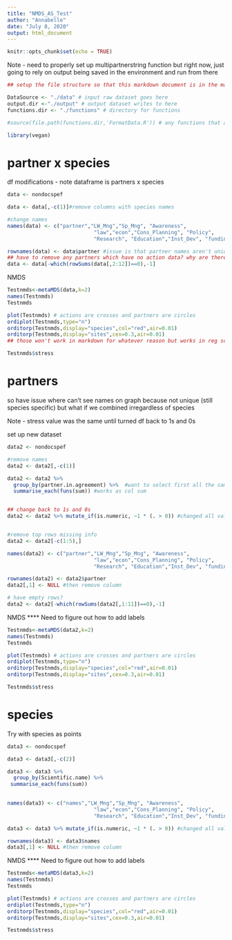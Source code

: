 ```yaml
---
title: "NMDS_AS_Test"
author: "Annabelle"
date: "July 8, 2020"
output: html_document
---
```


```r
knitr::opts_chunk$set(echo = TRUE)
```


Note - need to properly set up multipartnerstring function but right now, just going to rely on output being saved in the environment and run from there
```r
## setup the file structure so that this markdown document is in the main project folder along with the other folders noted below

DataSource <- "./data" # input raw dataset goes here
output.dir <-"./output" # output dataset writes to here
functions.dir <- "./functions" # directory for functions 

#source(file.path(functions.dir,'FormatData.R')) # any functions that are called up by this markdown document need to be sourced here

library(vegan)
```

# partner x species 

df modifications - note dataframe is partners x species 
```r
data <- nondocspef

data <- data[,-c(1)]#remove columns with species names 

#change names 
names(data) <- c("partner","LW_Mng","Sp_Mng", "Awareness",                         
                            "law","econ","Cons_Planning", "Policy",               
                            "Research", "Education","Inst_Dev", "funding")

rownames(data) <- data$partner #issue is that partner names aren't unique so can't set them to rownames
## have to remove any partners which have no action data? why are there rows for them?
data <- data[-which(rowSums(data[,2:12])==0),-1]


```



NMDS
```r
Testnmds<-metaMDS(data,k=2)
names(Testnmds)
Testnmds

plot(Testnmds) # actions are crosses and partners are circles
ordiplot(Testnmds,type="n")
orditorp(Testnmds,display="species",col="red",air=0.01)
orditorp(Testnmds,display="sites",cex=0.3,air=0.01)
## those won't work in markdown for whatever reason but works in reg script

Testnmds$stress
```


# partners

so have issue where can't see names on graph because not unique (still species specific) but what if we combined irregardless of species

Note - stress value was the same until turned df back to 1s and 0s

set up new dataset 
```r
data2 <- nondocspef

#remove names 
data2 <- data2[,-c(1)]

data2 <- data2 %>% 
  group_by(partner.in.agreement) %>%  #want to select first all the same scientific names and then individual agreeements (that way if there are multiple agreements dont sum partner actions across agreements)
  summarise_each(funs(sum)) #works as col sum 


## change back to 1s and 0s 
data2 <- data2 %>% mutate_if(is.numeric, ~1 * (. > 0)) #changed all values back to ones and zeros


#remove top rows missing info 
data2 <- data2[-c(1:5),]

names(data2) <- c("partner","LW_Mng","Sp_Mng", "Awareness",                         
                            "law","econ","Cons_Planning", "Policy",               
                            "Research", "Education","Inst_Dev", "funding")

rownames(data2) <- data2$partner
data2[,1] <- NULL #then remove column

# have empty rows?
data2 <- data2[-which(rowSums(data2[,1:11])==0),-1]

```

NMDS
**** Need to figure out how to add labels 
```r
Testnmds<-metaMDS(data2,k=2)
names(Testnmds)
Testnmds

plot(Testnmds) # actions are crosses and partners are circles
ordiplot(Testnmds,type="n")
orditorp(Testnmds,display="species",col="red",air=0.01)
orditorp(Testnmds,display="sites",cex=0.3,air=0.01)

Testnmds$stress
```


# species 

Try with species as points 

```r
data3 <- nondocspef

data3 <- data3[,-c(2)]

data3 <- data3 %>% 
  group_by(Scientific.name) %>% 
 summarise_each(funs(sum))
  

names(data3) <- c("names","LW_Mng","Sp_Mng", "Awareness",                         
                            "law","econ","Cons_Planning", "Policy",               
                            "Research", "Education","Inst_Dev", "funding")

data3 <- data3 %>% mutate_if(is.numeric, ~1 * (. > 0)) #changed all values back to ones and zeros

rownames(data3) <- data3$names
data3[,1] <- NULL #then remove column


```


NMDS
**** Need to figure out how to add labels 
```r
Testnmds<-metaMDS(data3,k=2)
names(Testnmds)
Testnmds

plot(Testnmds) # actions are crosses and partners are circles
ordiplot(Testnmds,type="n")
orditorp(Testnmds,display="species",col="red",air=0.01)
orditorp(Testnmds,display="sites",cex=0.3,air=0.01)

Testnmds$stress
```